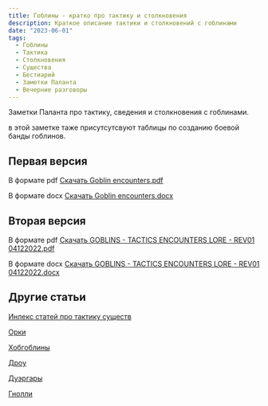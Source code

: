 ```yaml
---
title: Гоблины - кратко про тактику и столкновения
description: Краткое описание тактики и столкновений с гоблинами
date: "2023-06-01"
tags:
  - Гоблины
  - Тактика
  - Столкновения
  - Существа
  - Бестиарий
  - Заметки Паланта
  - Вечерние разговоры
---
```


Заметки Паланта про тактику, сведения и столкновения с гоблинами.

в этой заметке таже присутсутсвуют таблицы по созданию боевой банды гоблинов.

## Первая версия

В формате pdf [Скачать Goblin encounters.pdf](files/downloads/Goblin%20encounters.pdf)

В формате docx [Скачать Goblin encounters.docx](/files/downloads/Goblin%20encounters.docx)

## Вторая версия

В формате pdf [Скачать GOBLINS - TACTICS ENCOUNTERS LORE - REV01 04122022.pdf](/files/downloads/GOBLINS%20-%20TACTICS%20ENCOUNTERS%20LORE%20-%20REV01%2004122022.pdf)

В формате docx [Скачать GOBLINS - TACTICS ENCOUNTERS LORE - REV01 04122022.docx](/files/downloads/GOBLINS%20-%20TACTICS%20ENCOUNTERS%20LORE%20-%20REV01%2004122022.docx)

## Другие статьи

[Инлекс статей про тактику существ](/posts/articles/bestiary-tactics-index.mdx)

[Орки](/posts/articles/orcs-tactics-lore-encounters)

[Хобгоблины](/posts/articles/hobgoblins)

[Дроу](/posts/articles/drow-tactics-lore-encounters)

[Дуэргары](/posts/articles/duergars-tactics-lore-encounters)

[Гнолли](/posts/articles/gnolls-tactics-lore-encounters)
